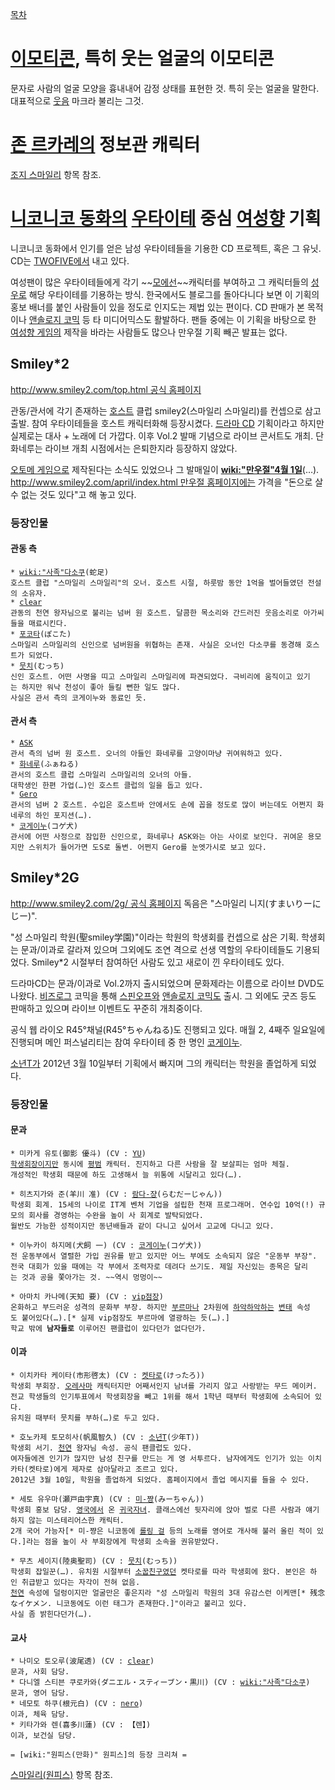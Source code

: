 [[목차]]
= [[이모티콘]], 특히 웃는 얼굴의 이모티콘 =
문자로 사람의 얼굴 모양을 흉내내어 감정 상태를 표현한 것. 특히 웃는 얼굴을 말한다. 대표적으로 [[웃음]] 마크라 불리는 그것.

= [[존 르카레]]의 정보관 캐릭터 =
[[조지 스마일리]] 항목 참조.

= [[니코니코 동화]]의 [[우타이테]] 중심 [[여성향]] 기획 =
니코니코 동화에서 인기를 얻은 남성 우타이테들을 기용한 CD 프로젝트, 혹은 그 유닛.
CD는 [[TWOFIVE]]에서 내고 있다.

여성팬이 많은 우타이테들에게 각기 ~~[[모에선]]~~캐릭터를 부여하고 그 캐릭터들의 [[성우]]로 해당 우타이테를 기용하는 방식. 한국에서도 블로그를 돌아다니다 보면 이 기획의 홍보 배너를 붙인 사람들이 있을 정도로 인지도는 제법 있는 편이다.
CD 판매가 본 목적이나 [[앤솔로지 코믹]] 등 타 미디어믹스도 활발하다. 팬들 중에는 이 기획을 바탕으로 한 [[여성향 게임]]의 제작을 바라는 사람들도 많으나 만우절 기획 빼곤 발표는 없다.

== Smiley*2 ==
[[http://www.smiley2.com/top.html 공식 홈페이지]]

관동/관서에 각기 존재하는 [[호스트]] 클럽 smiley2(스마일리 스마일리)를 컨셉으로 삼고 출발. 참여 우타이테들을 호스트 캐릭터화해 등장시켰다. [[드라마 CD]] 기획이라고 하지만 실제로는 대사 + 노래에 더 가깝다.
이후 Vol.2 발매 기념으로 라이브 콘서트도 개최. 단 화네루는 라이브 개최 시점에서는 은퇴한지라 등장하지 않았다.

[[오토메 게임]]으로 제작된다는 소식도 있었으나 그 발매일이 '''[[wiki:"만우절"4월 1일]]'''(…). [[http://www.smiley2.com/april/index.html 만우절 홈페이지]]에는 가격을 "돈으로 살 수 없는 것도 있다"고 해 놓고 있다.

=== 등장인물 ===
==== 관동 측 ====
 * [[wiki:"사족"다소쿠]](蛇足)
 호스트 클럽 "스마일리 스마일리"의 오너. 호스트 시절, 하룻밤 동안 1억을 벌어들였던 전설의 소유자.
 * [[clear]]
 관동의 천연 왕자님으로 불리는 넘버 원 호스트. 달콤한 목소리와 간드러진 웃음소리로 아가씨들을 매료시킨다.
 * [[포코타]](ぽこた)
 스마일리 스마일리의 신인으로 넘버원을 위협하는 존재. 사실은 오너인 다소쿠를 동경해 호스트가 되었다.
 * [[뭇치]](むっち)
 신인 호스트. 어떤 사명을 띠고 스마일리 스마일리에 파견되었다. 극비리에 움직이고 있기는 하지만 워낙 천성이 좋아 들킬 뻔한 일도 많다.
 사실은 관서 측의 코게이누와 동료인 듯.

==== 관서 측 ====
 * [[ASK]]
 관서 측의 넘버 원 호스트. 오너의 아들인 화네루를 고양이마냥 귀여워하고 있다.
 * [[화네루]](ふぁねる)
 관서의 호스트 클럽 스마일리 스마일리의 오너의 아들.
 대학생인 한편 가업(…)인 호스트 클럽의 일을 돕고 있다.
 * [[Gero]]
 관서의 넘버 2 호스트. 수입은 호스트바 안에서도 손에 꼽을 정도로 많이 버는데도 어쩐지 화네루의 하인 포지션(…).
 * [[코게이누]](コゲ犬)
 관서에 어떤 사정으로 잠입한 신인으로, 화네루나 ASK와는 아는 사이로 보인다. 귀여운 용모지만 스위치가 들어가면 도S로 돌변. 어쩐지 Gero를 눈엣가시로 보고 있다.

== Smiley*2G ==
[[http://www.smiley2.com/2g/ 공식 홈페이지]]
독음은 "스마일리 니지(すまいりーにじー)".

"성 스마일리 학원(聖smiley学園)"이라는 학원의 학생회를 컨셉으로 삼은 기획. 
학생회는 문과/이과로 갈라져 있으며 그외에도 조연 격으로 선생 역할의 우타이테들도 기용되었다.
Smiley*2 시절부터 참여하던 사람도 있고 새로이 낀 우타이테도 있다.

드라마CD는 문과/이과로 Vol.2까지 출시되었으며 문화제라는 이름으로 라이브 DVD도 나왔다. [[비즈로그]] 코믹을 통해 [[스핀오프]]와 [[앤솔로지 코믹]]도 출시. 그 외에도 굿즈 등도 판매하고 있으며 라이브 이벤트도 꾸준히 개최중이다.

공식 웹 라이오 R45°채널(R45°ちゃんねる)도 진행되고 있다. 매월 2, 4째주 일요일에 진행되며 메인 퍼스널리티는 참여 우타이테 중 한 명인 [[코게이누]].

[[소년T]]가 2012년 3월 10일부터 기획에서 빠지며 그의 캐릭터는 학원을 졸업하게 되었다.

=== 등장인물 ===
==== 문과 ====
 * 미카게 유토(御影 優斗) (CV : [[YU]])
 [[학생회장]]이지만 동시에 [[평범]] 캐릭터. 진지하고 다른 사람을 잘 보살피는 엄마 체질.
 개성적인 학생회 때문에 하도 고생해서 늘 위통에 시달리고 있다(…).

 * 히츠지가와 준(羊川 准) (CV : [[람다-쟝]](らむだーじゃん))
 학생회 회계. 15세의 나이로 IT계 벤처 기업을 설립한 천재 프로그래머. 연수입 10억(!) 규모의 회사를 경영하는 수완을 높이 사 회계로 발탁되었다.
 월반도 가능한 성적이지만 동년배들과 같이 다니고 싶어서 고교에 다니고 있다.

 * 이누카이 하지메(犬飼 一) (CV : [[코게이누]](コゲ犬))
 전 운동부에서 열렬한 가입 권유를 받고 있지만 어느 부에도 소속되지 않은 "운동부 부장".
 전국 대회가 있을 때에는 각 부에서 조력자로 데려다 쓰기도. 제일 자신있는 종목은 달리는 것과 공을 쫓아가는 것. ~~역시 멍멍이~~

 * 아마치 카나메(天知 要) (CV : [[vip점장]])
 온화하고 부드러운 성격의 문화부 부장. 하지만 [[부르마]]나 2차원에 [[하악하악]]하는 [[변태]] 속성도 붙어있다(…).[* 실제 vip점장도 부르마에 열광하는 듯(…).]
 학교 밖에 '''남자들로''' 이루어진 팬클럽이 있다던가 없다던가.

==== 이과 ====
 * 이치카타 케이타(市形啓太) (CV : [[켓타로]](けったろ))
 학생회 부회장. [[오레사마]] 캐릭터지만 어째서인지 남녀를 가리지 않고 사랑받는 무드 메이커.
 전교 학생들의 인기투표에서 학생회장을 빼고 1위를 해서 1학년 때부터 학생회에 소속되어 있다.
 유치원 때부터 뭇치를 부하(…)로 두고 있다.

 * 호노카제 토모히사(帆風智久) (CV : [[소년T]](少年T))
 학생회 서기. [[천연]] 왕자님 속성. 공식 팬클럽도 있다.
 여자들에겐 인기가 많지만 남성 친구를 만드는 게 영 서투르다. 남자에게도 인기가 있는 이치카타(켓타로)에게 제자로 삼아달라고 조르고 있다.
 2012년 3월 10일, 학원을 졸업하게 되었다. 홈페이지에서 졸업 메시지를 들을 수 있다.

 * 세토 유우마(瀬戸由宇真) (CV : [[미-쨩]](みーちゃん))
 학생회 홍보 담당. [[영국]]에서 온 [[귀국자녀]]. 클래스에선 뒷자리에 앉아 벌로 다른 사람과 얘기하지 않는 미스테리어스한 캐릭터.
 2개 국어 가능자[* 미-쨩은 니코동에 [[롤링 걸]] 등의 노래를 영어로 개사해 불러 올린 적이 있다.]라는 점을 높이 사 부회장에게 학생회 소속을 권유받았다.

 * 무츠 세이지(陸奥聖司) (CV : [[뭇치]](むっち))
 학생회 잡일꾼(…). 유치원 시절부터 [[소꿉친구]]였던 켓타로를 따라 학생회에 왔다. 본인은 하인 취급받고 있다는 자각이 전혀 없음.
 [[천연]] 속성에 덜렁이지만 얼굴만은 좋은지라 "성 스마일리 학원의 3대 유감스런 이케맨[* 残念なイケメン. 니코동에도 이런 태그가 존재한다.]"이라고 불리고 있다.
 사실 좀 밝힌다던가(…).

==== 교사 ====
 * 나미오 토오루(波尾透) (CV : [[clear]])
 문과, 사회 담당.
 * 다니엘 스티븐 쿠로카와(ダニエル・スティーブン・黒川) (CV : [[wiki:"사족"다소쿠]])
 문과, 영어 담당.
 * 네모토 하쿠(根元白) (CV : [[nero]])
 이과, 체육 담당.
 * 키타가와 렌(喜多川蓮) (CV : 【렌】) 
 이과, 보건실 담당.

 = [wiki:"원피스(만화)" 원피스]의 등장 크리쳐 =
[[스마일리(원피스)]] 항목 참조.

